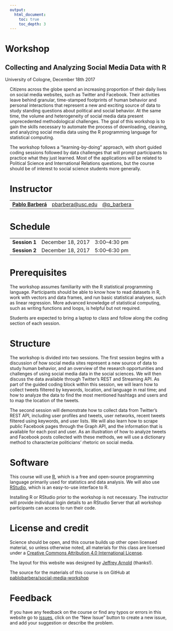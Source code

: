 ```yaml
---
output:
  html_document:
    toc: true
    toc_depth: 3
---
```


<div class="container">
<div class="jumbotron" style="margin-left:-15px">
<h1 class="title">Workshop</h1>
<h2 class="subtitle">Collecting and Analyzing Social Media Data with R</h2>
<p>University of Cologne, December 18th 2017</p>
</div>
</div>

Citizens across the globe spend an increasing proportion of their daily lives on social media websites, such as Twitter and Facebook. Their activities leave behind granular, time-stamped footprints of human behavior and personal interactions that represent a new and exciting source of data to study standing questions about political and social behavior. At the same time, the volume and heterogeneity of social media data present unprecedented methodological challenges. The goal of this workshop is to gain the skills necessary to automate the process of downloading, cleaning, and analyzing social media data using the R programming language for statistical computing.

The workshop follows a "learning-by-doing" approach, with short guided coding sessions followed by data challenges that will prompt participants to practice what they just learned. Most of the applications will be related to Political Science and International Relations questions, but the course should be of interest to social science students more generally.

# Instructor

<table class = "table table-striped">
<tr>
<td><a href="http://www.pablobarbera.com"><strong>Pablo Barberá</strong></a></td>
<td><a href="mailto:pbarbera@usc.edu">pbarbera@usc.edu</a></td>
<td><a href="https://www.twitter.com/p_barbera">@p_barbera</a></td>
</tr>
</table>


# Schedule

<table class = "table table-striped table-hover">
<tr>
<td><b>Session 1</b></td>
<td>December 18, 2017</td>
<td> 3:00&ndash;4:30 pm </td>
</tr>
<tr>
<td><b>Session 2</b></td>
<td>December 18, 2017</td>
<td> 5:00&ndash;6:30 pm </td>
</tr>
</table>


# Prerequisites

The workshop assumes familiarity with the R statistical programming language. Participants should be able to know how to read datasets in R, work with vectors and data frames, and run basic statistical analyses, such as linear regression. More advanced knowledge of statistical computing, such as writing functions and loops, is helpful but not required.

Students are expected to bring a laptop to class and follow along the coding section of each session.


# Structure

The workshop is divided into two sessions. The first session begins with a discussion of how social media sites represent a new source of data to study human behavior, and an overview of the research opportunities and challenges of using social media data in the social sciences. We will then discuss the data available through Twitter's REST and Streaming API. As part of the guided coding block within this session, we will learn how to collect tweets filtered by keywords, location, and language in real time; and how to analyze the data to find the most mentioned hashtags and users and to map the location of the tweets.

The second session will demonstrate how to collect data from Twitter's REST API, including user profiles and tweets, user networks, recent tweets filtered using keywords, and user lists. We will also learn how to scrape public Facebook pages through the Graph API, and the information that is available for each post and user. As an illustration of how to analyze tweets and Facebook posts collected with these methods, we will use a dictionary method to characterize politicians' rhetoric on social media.

# Software 

This course will use [R](https://www.r-project.org/), which is a free and open-source programming language primarily used for statistics and data analysis. We will also use [RStudio](https://www.rstudio.com/), which is an easy-to-use interface to R. 

Installing R or RStudio prior to the workshop is not necessary. The instructor will provide individual login details to an RStudio Server that all workshop participants can access to run their code.

# License and credit

Science should be open, and this course builds up other open licensed material, so unless otherwise noted, all materials for this class are licensed under a <a rel="license" href="https://creativecommons.org/licenses/by/4.0/">Creative Commons Attribution 4.0 International License</a>.

The layout for this website was designed by [Jeffrey Arnold](http://www.jrnold.me/) (thanks!).

The source for the materials of this course is on GitHub at <a href="https://github.com/pablobarbera/social-media-workshop">pablobarbera/social-media-workshop</a>

# Feedback

If you have any feedback on the course or find any typos or errors in this website go to [issues](https://github.com/pablobarbera/social-media-workshop/issues), click on the "New Issue" button to create a new issue, and add your suggestion or describe the problem.



